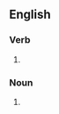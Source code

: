 {{also|re-frames}}

==English==

===Verb===
{{head|en|verb form}}

# {{en-third-person singular of|reframe}}

===Noun===
{{head|en|noun form}}

# {{plural of|en|reframe}}